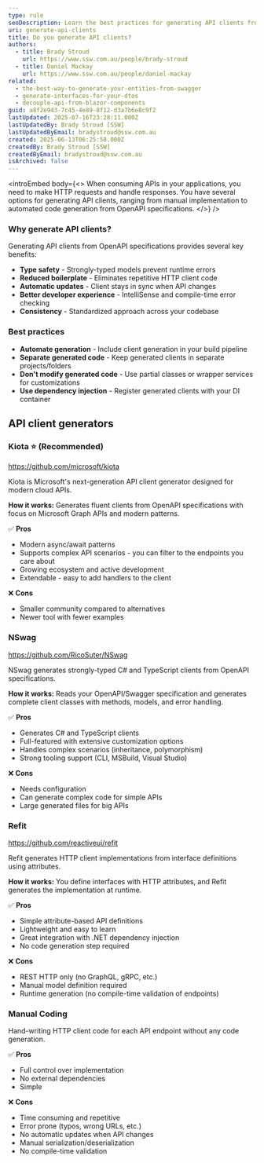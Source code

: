 ```yaml
---
type: rule
seoDescription: Learn the best practices for generating API clients from OpenAPI specifications. Compare manual coding vs. NSwag, Refit, Kiota, and other tools for creating strongly-typed HTTP clients.
uri: generate-api-clients
title: Do you generate API clients?
authors:
  - title: Brady Stroud
    url: https://www.ssw.com.au/people/brady-stroud
  - title: Daniel Mackay
    url: https://www.ssw.com.au/people/daniel-mackay
related:
  - the-best-way-to-generate-your-entities-from-swagger
  - generate-interfaces-for-your-dtos
  - decouple-api-from-blazor-components
guid: a8f2e943-7c45-4e89-8f12-d3a7b6e8c9f2
lastUpdated: 2025-07-16T23:28:11.000Z
lastUpdatedBy: Brady Stroud [SSW]
lastUpdatedByEmail: bradystroud@ssw.com.au
created: 2025-06-13T06:25:58.000Z
createdBy: Brady Stroud [SSW]
createdByEmail: bradystroud@ssw.com.au
isArchived: false
---
```


<introEmbed
  body={<>
When consuming APIs in your applications, you need to make HTTP requests and handle responses. You have several options for generating API clients, ranging from manual implementation to automated code generation from OpenAPI specifications.
  </>}
/>
### Why generate API clients?

Generating API clients from OpenAPI specifications provides several key benefits:

* **Type safety** - Strongly-typed models prevent runtime errors
* **Reduced boilerplate** - Eliminates repetitive HTTP client code
* **Automatic updates** - Client stays in sync when API changes
* **Better developer experience** - IntelliSense and compile-time error checking
* **Consistency** - Standardized approach across your codebase

### Best practices
* **Automate generation** - Include client generation in your build pipeline
* **Separate generated code** - Keep generated clients in separate projects/folders
* **Don't modify generated code** - Use partial classes or wrapper services for customizations
* **Use dependency injection** - Register generated clients with your DI container

## API client generators

### Kiota ⭐ (Recommended)

<https://github.com/microsoft/kiota>

Kiota is Microsoft's next-generation API client generator designed for modern cloud APIs.

**How it works:** Generates fluent clients from OpenAPI specifications with focus on Microsoft Graph APIs and modern patterns.

✅ **Pros**
* Modern async/await patterns
* Supports complex API scenarios - you can filter to the endpoints you care about
* Growing ecosystem and active development
* Extendable - easy to add handlers to the client

❌ **Cons**
* Smaller community compared to alternatives
* Newer tool with fewer examples

### NSwag

<https://github.com/RicoSuter/NSwag>

NSwag generates strongly-typed C# and TypeScript clients from OpenAPI specifications.

**How it works:** Reads your OpenAPI/Swagger specification and generates complete client classes with methods, models, and error handling.

✅ **Pros**
* Generates C# and TypeScript clients
* Full-featured with extensive customization options
* Handles complex scenarios (inheritance, polymorphism)
* Strong tooling support (CLI, MSBuild, Visual Studio)

❌ **Cons**
* Needs configuration
* Can generate complex code for simple APIs
* Large generated files for big APIs

### Refit

<https://github.com/reactiveui/refit>

Refit generates HTTP client implementations from interface definitions using attributes.

**How it works:** You define interfaces with HTTP attributes, and Refit generates the implementation at runtime.

✅ **Pros**
* Simple attribute-based API definitions
* Lightweight and easy to learn
* Great integration with .NET dependency injection
* No code generation step required

❌ **Cons**
* REST HTTP only (no GraphQL, gRPC, etc.)
* Manual model definition required
* Runtime generation (no compile-time validation of endpoints)

### Manual Coding

Hand-writing HTTP client code for each API endpoint without any code generation.

✅ **Pros**
* Full control over implementation
* No external dependencies
* Simple

❌ **Cons**
* Time consuming and repetitive
* Error prone (typos, wrong URLs, etc.)
* No automatic updates when API changes
* Manual serialization/deserialization
* No compile-time validation
